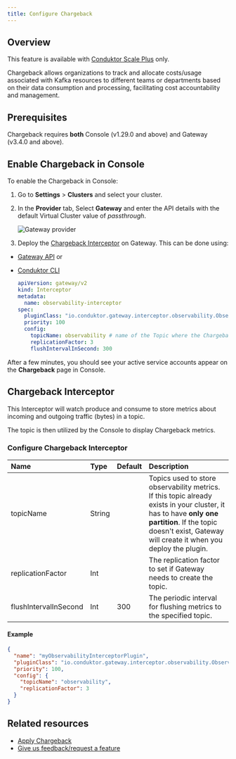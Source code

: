 ```yaml
---
title: Configure Chargeback
---
```


## Overview

<Check>This feature is available with [Conduktor Scale Plus](https://conduktor.io/scale) only.</Check> 

Chargeback allows organizations to track and allocate costs/usage associated with Kafka resources to different teams or departments based on their data consumption and processing, facilitating cost accountability and management.

## Prerequisites

Chargeback requires **both** Console (v1.29.0 and above) and Gateway (v3.4.0 and above).

## Enable Chargeback in Console

To enable the Chargeback in Console:

1. Go to **Settings** > **Clusters** and select your cluster.
1. In the **Provider** tab, Select **Gateway** and enter the API details with the default Virtual Cluster value of *passthrough*.

    ![Gateway provider](/images/gateway-provider.png)

1. Deploy the [Chargeback Interceptor](#chargeback-interceptor) on Gateway. This can be done using:

- [Gateway API](https://developers.conduktor.io/?product=gateway) or
- [Conduktor CLI](/guide/conduktor-in-production/automate/cli-automation)

  ```yaml
  apiVersion: gateway/v2
  kind: Interceptor
  metadata:
    name: observability-interceptor
  spec:
    pluginClass: "io.conduktor.gateway.interceptor.observability.ObservabilityPlugin"
    priority: 100
    config:
      topicName: observability # name of the Topic where the Chargeback data will be stored
      replicationFactor: 3
      flushIntervalInSecond: 300
  ```

After a few minutes, you should see your active service accounts appear on the **Chargeback** page in Console.

## Chargeback Interceptor

This Interceptor will watch produce and consume to store metrics about incoming and outgoing traffic (bytes) in a topic.

The topic is then utilized by the Console to display Chargeback metrics.

### Configure Chargeback Interceptor

| Name              | Type   | Default | Description                                                                      |
|:------------------|:-------|:--------|:---------------------------------------------------------------------------------|
| topicName         | String |         | Topics used to store observability metrics. If this topic already exists in your cluster, it has to have **only one partition**. If the topic doesn't exist, Gateway will create it when you deploy the plugin. |
| replicationFactor | Int    |         | The replication factor to set if Gateway needs to create the topic.               |
| flushIntervalInSecond | Int    |    300     | The periodic interval for flushing metrics to the specified topic.               |

#### Example

```json
{
  "name": "myObservabilityInterceptorPlugin",
  "pluginClass": "io.conduktor.gateway.interceptor.observability.ObservabilityPlugin",
  "priority": 100,
  "config": {
    "topicName": "observability",
    "replicationFactor": 3
  }
}
```

## Related resources

- [Apply Chargeback](/guide/use-cases/chargeback)
- [Give us feedback/request a feature](https://conduktor.io/roadmap)
